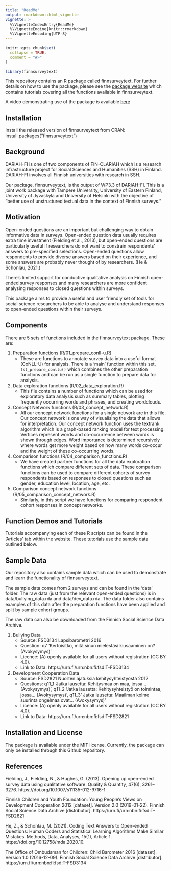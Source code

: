 ```yaml
---
title: "ReadMe"
output: rmarkdown::html_vignette
vignette: >
  %\VignetteIndexEntry{ReadMe}
  %\VignetteEngine{knitr::rmarkdown}
  %\VignetteEncoding{UTF-8}
---
```


```r
knitr::opts_chunk$set(
  collapse = TRUE,
  comment = "#>"
)
```

```r
library(finnsurveytext)
```

This repository contains an R package called finnsurveytext. 
For further details on how to use the package, please see the [package website](https://dariah-fi-survey-concept-network.github.io/finnsurveytext/index.html) which contains tutorials covering all the functions available in finnsurveytext. 

A video demonstrating use of the package is available [here](https://www.helsinki.fi/fi/unitube/video/307d2df5-1a2b-4440-9562-d7d915addc35)

## Installation ##
Install the released version of finnsurveytext from CRAN:
install.packages("finnsurveytext")
 
## Background ##
DARIAH-FI is one of two components of FIN-CLARIAH which is a research infrastructure project for Social Sciences and Humanities (SSH) in Finland. DARIAH-FI involves all Finnish universities with research in SSH. 
 
Our package, finnsurveytext, is the output of WP3.3 of DARIAH-FI. This is a joint work package with Tampere University, University of Eastern Finland, University of Jyvaskyla and University of Helsinki with the objective of "better use of unstructured textual data in the context of Finnish surveys."
 
## Motivation ##
Open-ended questions are an important but challenging way to obtain informative data in surveys. Open-ended question data usually requires extra time investment (Fielding et al., 2013), but open-ended questions are particularly useful if researchers do not want to constrain respondents’ answers to pre-specified selections. Open-ended questions allow respondents to provide diverse answers based on their experience, and some answers are probably never thought of by researchers. (He & Schonlau, 2021.)
 
There's limited support for conductive qualitative analysis on Finnish open-ended survey responses and many researchers are more confident analysing responses to closed questions within surveys.
 
This package aims to provide a useful and user friendly set of tools for social science researchers to be able to analyse and understand responses to open-ended questions within their surveys. 
 
## Components ##
There are 5 sets of functions included in the finnsurveytext package. These are: 
 
1. Preparation functions (R/01_prepare_conll-u.R)
    * These are functions to annotate survey data into a useful format (CoNLL-U) for analysis. There is a 'main' function within this set, `fst_prepare_conllu()` which combines the other preparation functions and can be run as a single function to prepare data for analysis. 
2. Data exploration functions (R/02_data_exploration.R)
    * This file contains a number of functions which can be used for exploratory data analysis such as summary tables, plotting frequently occurring words and phrases, and creating wordclouds. 
3. Concept Network functions (R/03_concept_network.R)
    *	All our concept network functions for a single network are in this file. Our concept network is one way of visualising the data that allows for interpretation. Our concept network function uses the textrank algorithm which is a graph-based ranking model for text processing. Vertices represent words and co-occurrence between words is shown through edges. Word importance is determined recursively where words get more weight based on how many words co-occur and the weight of these co-occurring words. 
4. Comparison functions (R/04_comparison_functions.R)
    * We have created  partner functions for all the data exploration functions which compare different sets of data. These comparison functions can be used to compare different cohorts of survey respondents based on responses to closed questions such as gender, education level, location, age, etc. 
5.	Comparison concept network functions (R/05_comparison_concept_network.R)
    * Similarly, in this script we have functions for comparing respondent cohort responses in concept networks.
 
 
## Function Demos and Tutorials ##
Tutorials accompanying each of these R scripts can be found in the 'Articles' tab within the website. These tutorials use the sample data outlined below.  
 
 
## Sample Data ##
Our repository also contains sample data which can be used to demonstrate and learn the functionality of finnsurveytext. 
 
The sample data comes from 2 surveys and can be found in the 'data' folder. The raw data (just from the relevant open-ended questions) is in data/bullying_data.rda and data/dev_data.rda. The data folder also contains examples of this data after the preparation functions have been applied and split by sample cohort groups. 
 
The raw data can also be downloaded from the Finnish Social Science Data Archive.  
 
1. Bullying Data
    * Source: FSD3134 Lapsibarometri 2016
    * Question: q7 ‘Kertoisitko, mitä sinun mielestäsi kiusaaminen on? (Avokysymys)’
    *	Licence: (A) openly available for all users without registration (CC BY 4.0).
    *	Link to Data: https://urn.fi/urn:nbn:fi:fsd:T-FSD3134
 
2. Development Cooperation Data
    *	Source: FSD2821 Nuorten ajatuksia kehitysyhteistyöstä 2012
    *	Questions: q11_1 ‘Jatka lausetta: Kehitysmaa on maa, jossa… (Avokysymys)’, q11_2 ‘Jatka lausetta: Kehitysyhteistyö on toimintaa, jossa… (Avokysymys)’, q11_3’ Jatka lausetta: Maailman kolme suurinta	ongelmaa ovat… (Avokysymys)’
    *	Licence: (A) openly available for all users without registration (CC BY 4.0).
    *	Link to Data: https://urn.fi/urn:nbn:fi:fsd:T-FSD2821
 
 
## Installation and License ##
The package is available under the MIT license.
Currently, the package can only be installed through this Github repository. 
 
## References ##
Fielding, J., Fielding, N., & Hughes, G. (2013). Opening up open-ended survey data using qualitative software. Quality & Quantity, 47(6), 3261–3276. https://doi.org/10.1007/s11135-012-9716-1.
 
Finnish Children and Youth Foundation: Young People’s Views on Development Cooperation 2012 [dataset].
Version 2.0 (2019-01-22). Finnish Social Science Data Archive [distributor]. https://urn.fi/urn:nbn:fi:fsd:T-FSD2821
 
He, Z., & Schonlau, M. (2021). Coding Text Answers to Open-ended Questions: Human Coders and Statistical Learning Algorithms Make Similar Mistakes. Methods, Data, Analyses, 15(1), Article 1. https://doi.org/10.12758/mda.2020.10.
 
The Office of Ombudsman for Children: Child Barometer 2016 [dataset]. Version 1.0 (2016-12-09). Finnish
Social Science Data Archive [distributor]. https://urn.fi/urn:nbn:fi:fsd:T-FSD3134
 
 
 
 
 

